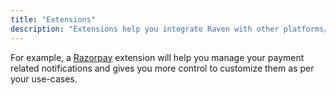 ```yaml
---
title: "Extensions"
description: "Extensions help you integrate Raven with other platforms/apps/tools to extend their capabilities."
---
```


For example, a [Razorpay](/platform/extensions/razorpay)
extension will help you manage your payment related notifications and gives you
more control to customize them as per your use-cases.
